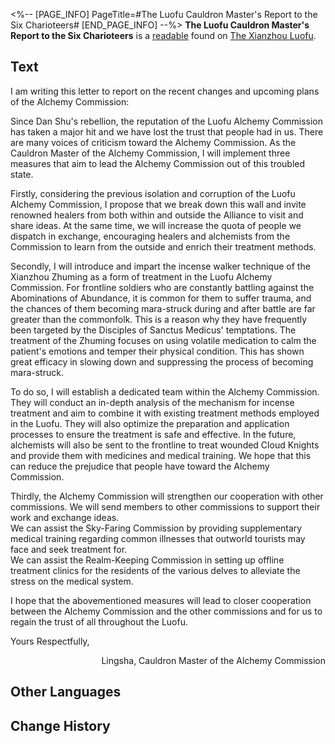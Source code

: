 <%-- [PAGE_INFO]
PageTitle=#The Luofu Cauldron Master's Report to the Six Charioteers#
[END_PAGE_INFO] --%>
{{Readable Infobox
|id           = 395
|partIds      = 190690
|title        = 
|image        = Item Xianzhou Parchment.png
|world        = The Xianzhou Luofu
|parts        = 1
|author       = <!--to be added-->
|description  = An official document submitted by the newly appointed Cauldron Master of the Luofu Alchemy Commission.
|part1        = The Luofu Cauldron Master's Report to the Six Charioteers
|source1      = {{cx|Source missing}}
|characters   = Yaoshi
|factions     = 
}}
'''The Luofu Cauldron Master's Report to the Six Charioteers''' is a [[readable]] found on [[The Xianzhou Luofu]].
<!--
==Location==
{{Map Embed|<map name>|<marker id>}}
-->
==Text==
I am writing this letter to report on the recent changes and upcoming plans of the Alchemy Commission:

Since Dan Shu's rebellion, the reputation of the Luofu Alchemy Commission has taken a major hit and we have lost the trust that people had in us. There are many voices of criticism toward the Alchemy Commission. As the Cauldron Master of the Alchemy Commission, I will implement three measures that aim to lead the Alchemy Commission out of this troubled state.

Firstly, considering the previous isolation and corruption of the Luofu Alchemy Commission, I propose that we break down this wall and invite renowned healers from both within and outside the Alliance to visit and share ideas. At the same time, we will increase the quota of people we dispatch in exchange, encouraging healers and alchemists from the Commission to learn from the outside and enrich their treatment methods.

Secondly, I will introduce and impart the incense walker technique of the Xianzhou Zhuming as a form of treatment in the Luofu Alchemy Commission. For frontline soldiers who are constantly battling against the Abominations of Abundance, it is common for them to suffer trauma, and the chances of them becoming mara-struck during and after battle are far greater than the commonfolk. This is a reason why they have frequently been targeted by the Disciples of Sanctus Medicus' temptations. The treatment of the Zhuming focuses on using volatile medication to calm the patient's emotions and temper their physical condition. This has shown great efficacy in slowing down and suppressing the process of becoming mara-struck.

To do so, I will establish a dedicated team within the Alchemy Commission. They will conduct an in-depth analysis of the mechanism for incense treatment and aim to combine it with existing treatment methods employed in the Luofu. They will also optimize the preparation and application processes to ensure the treatment is safe and effective. In the future, alchemists will also be sent to the frontline to treat wounded Cloud Knights and provide them with medicines and medical training. We hope that this can reduce the prejudice that people have toward the Alchemy Commission.

Thirdly, the Alchemy Commission will strengthen our cooperation with other commissions. We will send members to other commissions to support their work and exchange ideas.<br />
We can assist the Sky-Faring Commission by providing supplementary medical training regarding common illnesses that outworld tourists may face and seek treatment for.<br />
We can assist the Realm-Keeping Commission in setting up offline treatment clinics for the residents of the various delves to alleviate the stress on the medical system.

I hope that the abovementioned measures will lead to closer cooperation between the Alchemy Commission and the other commissions and for us to regain the trust of all throughout the Luofu.

Yours Respectfully,

<div align="right">Lingsha, Cauldron Master of the Alchemy Commission</div>

<!--
==Trivia==
* 
-->
==Other Languages==
{{Other Languages
|en   = The Luofu Cauldron Master's Report to the Six Charioteers
|zhs  = 罗浮司鼎上六御书
|zht  = 羅浮司鼎上六御書
|ja   = 羅浮司鼎上六御書
|ko   = 6각료에 올리는 나부 사정의 보고서
|es   = Informe de la líder del Luofu para los Seis Aurigas
|fr   = Rapport de la maîtresse des creusets du Luofu aux Six Auriges
|ru   = Доклад Мастера котла Лофу Шести Колесничим
|th   = รายงานของผู้อำนวยการ Luofu ต่อหกหัวเรือใหญ่
|vi   = Báo Cáo Của Sở Trưởng Luofu Trình Lên Lục Ngự
|de   = Bericht der Leiterin der Alchemiekommission der Luofu an die Sechs Wagenlenker
|id   = Laporan Master Tungku Luofu pada Enam Nakhoda
|pt   = O relatório da mestra do caldeirão do Luofu aos Seis Cocheiros
}}

==Change History==
{{Change History|2.5}}